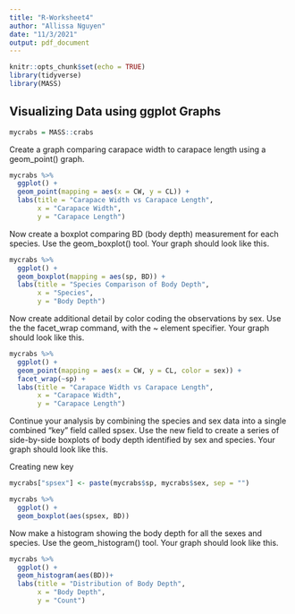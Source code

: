 ```yaml
---
title: "R-Worksheet4"
author: "Allissa Nguyen"
date: "11/3/2021"
output: pdf_document
---
```


```r
knitr::opts_chunk$set(echo = TRUE)
library(tidyverse) 
library(MASS)
```

## Visualizing Data using ggplot Graphs
```r
mycrabs = MASS::crabs
```


Create a graph comparing carapace width to carapace length using a geom_point() graph.  
```r
mycrabs %>% 
  ggplot() +
  geom_point(mapping = aes(x = CW, y = CL)) +
  labs(title = "Carapace Width vs Carapace Length",
       x = "Carapace Width",
       y = "Carapace Length")
```


Now create a boxplot comparing BD (body depth) measurement for each species.  Use the geom_boxplot() tool.  Your graph should look like this.
```r
mycrabs %>% 
  ggplot() +
  geom_boxplot(mapping = aes(sp, BD)) +
  labs(title = "Species Comparison of Body Depth",
       x = "Species",
       y = "Body Depth")
```


Now create additional detail by color coding the observations by sex.  Use the the facet_wrap command, with the ~ element specifier.  Your graph should look like this.
```r
mycrabs %>% 
  ggplot() +
  geom_point(mapping = aes(x = CW, y = CL, color = sex)) +
  facet_wrap(~sp) +
  labs(title = "Carapace Width vs Carapace Length",
       x = "Carapace Width",
       y = "Carapace Length")
```


Continue your analysis by combining the species and sex data into a single combined "key" field called spsex.  Use the new field to create a series of side-by-side boxplots of body depth identified by sex and species.  Your graph should look like this.

Creating new key
```r
mycrabs["spsex"] <- paste(mycrabs$sp, mycrabs$sex, sep = "")
```


```r
mycrabs %>% 
  ggplot() +
  geom_boxplot(aes(spsex, BD))
```


Now make a histogram showing the body depth for all the sexes and species.  Use the geom_histogram() tool.  Your graph should look like this.
```r
mycrabs %>% 
  ggplot() +
  geom_histogram(aes(BD))+
  labs(title = "Distribution of Body Depth",
       x = "Body Depth",
       y = "Count")
```


